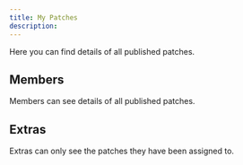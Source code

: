 ```yaml
---
title: My Patches
description: 
---
```


Here you can find details of all published patches.

## **Members**
Members can see details of all published patches.

## **Extras**
Extras can only see the patches they have been assigned to.
